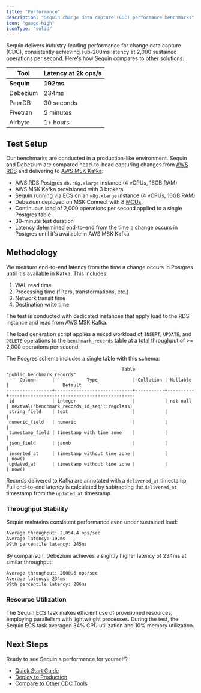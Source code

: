 ```yaml
---
title: "Performance"
description: "Sequin change data capture (CDC) performance benchmarks"
icon: "gauge-high"
iconType: "solid"
---
```


Sequin delivers industry-leading performance for change data capture (CDC), consistently achieving sub-200ms latency at 2,000 sustained operations per second. Here's how Sequin compares to other solutions:

| Tool | Latency at 2k ops/s |
|------|-------------------|
| **Sequin** | **192ms** |
| Debezium | 234ms |
| PeerDB | 30 seconds |
| Fivetran | 5 minutes |
| Airbyte | 1+ hours |

## Test Setup

Our benchmarks are conducted in a production-like environment. Sequin and Debezium are compared head-to-head capturing changes from [AWS RDS](https://aws.amazon.com/rds/) and delivering to [AWS MSK Kafka](https://aws.amazon.com/msk/):

- AWS RDS Postgres `db.r6g.xlarge` instance (4 vCPUs, 16GB RAM)
- AWS MSK Kafka provisioned with 3 brokers
- Sequin running via ECS on an `m8g.xlarge` instance (4 vCPUs, 16GB RAM)
- Debezium deployed on MSK Connect with 8 [MCUs](https://docs.aws.amazon.com/msk/latest/developerguide/msk-connect-capacity.html).
- Continuous load of 2,000 operations per second applied to a single Postgres table
- 30-minute test duration
- Latency determined end-to-end from the time a change occurs in Postgres until it's available in AWS MSK Kafka

## Methodology

We measure end-to-end latency from the time a change occurs in Postgres until it's available in Kafka. This includes:

1. WAL read time
2. Processing time (filters, transformations, etc.)
3. Network transit time
4. Destination write time

The test is conducted with dedicated instances that apply load to the RDS instance and read from AWS MSK Kafka.

The load generation script applies a mixed workload of `INSERT`, `UPDATE`, and `DELETE` operations to the `benchmark_records` table at a total throughput of >= 2,000 operations per second.

The Posgres schema includes a single table with this schema:
```
                                           Table "public.benchmark_records"
     Column      |            Type             | Collation | Nullable |                    Default
-----------------+-----------------------------+-----------+----------+-----------------------------------------------
 id              | integer                     |           | not null | nextval('benchmark_records_id_seq'::regclass)
 string_field    | text                        |           |          |
 numeric_field   | numeric                     |           |          |
 timestamp_field | timestamp with time zone    |           |          |
 json_field      | jsonb                       |           |          |
 inserted_at     | timestamp without time zone |           |          | now()
 updated_at      | timestamp without time zone |           |          | now()
```

Records delivered to Kafka are annotated with a `delivered_at` timestamp. Full end-to-end latency is calculated by subtracting the `delivered_at` timestamp from the `updated_at` timestamp.

### Throughput Stability

Sequin maintains consistent performance even under sustained load: 

```bash
Average throughput: 2,054.4 ops/sec
Average latency: 192ms
99th percentile latency: 245ms
```

By comparison, Debezium achieves a slightly higher latency of 234ms at similar throughput:

```bash
Average throughput: 2000.6 ops/sec
Average latency: 234ms
99th percentile latency: 286ms
```

### Resource Utilization

The Sequin ECS task makes efficient use of provisioned resources, employing parallelism with lightweight processes. During the test, the Sequin ECS task averaged 34% CPU utilization and 10% memory utilization.

## Next Steps

Ready to see Sequin's performance for yourself?

- [Quick Start Guide](/quickstart)
- [Deploy to Production](/how-to/deploy-to-production)
- [Compare to Other CDC Tools](/compare)

